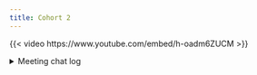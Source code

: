 ```yaml
---
title: Cohort 2
---
```

{{< video https://www.youtube.com/embed/h-oadm6ZUCM >}}

<details>
<summary>
Meeting chat log
</summary>
```
00:05:49	trevin flickinger (he/him):	Hey y’all hope you don’t mind me joining in 👋🏻
00:06:14	Umair Durrani:	Welcome, Trevin
00:08:29	trevin flickinger (he/him):	I work for a non-profit in Ohio, mainly use R, and just set up a data pipeline using docker and AWS
00:08:46	Umair Durrani:	Reacted to "I work for a non-pro..." with 👍
00:08:48	Retselisitsoe Monyake:	Reacted to "I work for a non-p..." with 👍
00:09:14	Olivier Leroy:	start
00:26:49	Olivier Leroy:	would be different schema in DB, new version of packages
00:27:06	trevin flickinger (he/him):	Ahh yeah, that makes sense as well
00:27:55	trevin flickinger (he/him):	Thank you!
00:41:07	Olivier Leroy:	I have those slide if needed
00:58:10	Olivier Leroy:	looks good!
01:05:04	Olivier Leroy:	gert::git_info()$shorthand
01:06:35	Olivier Leroy:	https://git-scm.com/book/en/v2/Customizing-Git-Git-Hooks https://git-scm.com/book/en/v2/Customizing-Git-Git-Hooks
01:15:24	trevin flickinger (he/him):	Thank you all!
01:16:56	Umair Durrani:	Thanks Arthur and Olivier for the useful discussions
01:17:05	Arthur Shaw:	Reacted to "Thanks Arthur and Ol..." with 🙏
01:17:07	Retselisitsoe Monyake:	Reacted to "Thanks Arthur and ..." with 🙏
01:17:17	Umair Durrani:	https://happygitwithr.com/
01:17:26	trevin flickinger (he/him):	Reacted to "https://happygitwith..." with 💯
01:18:06	Olivier Leroy:	https://uofi.app.box.com/s/xtjcaqvgwlkn1poycuesphutpw4bnk66
01:19:04	Arthur Shaw:	There were a few nice GitHub Actions presentations on past posit confs. I'll send them along if I can find them.
01:19:15	Retselisitsoe Monyake:	Reacted to "There were a few n..." with 🙏
01:19:21	Olivier Leroy:	git status
01:19:41	Umair Durrani:	This page also has some nice resources: https://www.bigbookofr.com/chapters/version%20control#github-learning-lab
01:19:43	Olivier Leroy:	gst='gist status'
01:19:59	Umair Durrani:	Reacted to "https://uofi.app.box..." with 👍
01:20:57	Arthur Shaw:	The GitHub Actions docs are something I'd like to explore more. Not sure how good the docs are, however, for newcomers (like me): https://docs.github.com/en/actions
01:21:32	Arthur Shaw:	Thanks so much, Oliver! See you all next week. Gotta drop off
01:21:35	Olivier Leroy:	end
01:22:16	Retselisitsoe Monyake:	Thanks!
```
</details>
